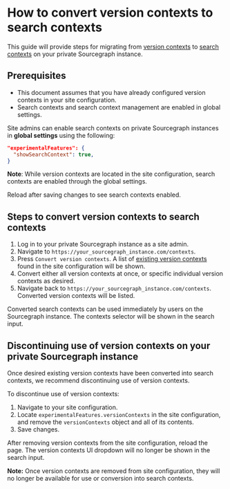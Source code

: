 # How to convert version contexts to search contexts

This guide will provide steps for migrating from [version contexts](/code_search/explanations/features#version-contexts-sunsetting) to [search contexts](/code_search/explanations/features#search-contexts) on your private Sourcegraph instance.

## Prerequisites

* This document assumes that you have already configured version contexts in your site configuration.
* Search contexts and search context management are enabled in global settings.

Site admins can enable search contexts on private Sourcegraph instances in **global settings** using the following:

```json
"experimentalFeatures": {
  "showSearchContext": true,
}
```

**Note**: While version contexts are located in the site configuration, search contexts are enabled through the global settings.

Reload after saving changes to see search contexts enabled.

## Steps to convert version contexts to search contexts

1. Log in to your private Sourcegraph instance as a site admin.
2. Navigate to `https://your_sourcegraph_instance.com/contexts`.
3. Press `Convert version contexts`. A list of [existing version contexts](/code_search/explanations/features#version-contexts-sunsetting) found in the site configuration will be shown.
4. Convert either all version contexts at once, or specific individual version contexts as desired.
5. Navigate back to `https://your_sourcegraph_instance.com/contexts`. Converted version contexts will be listed.

Converted search contexts can be used immediately by users on the Sourcegraph instance. The contexts selector will be shown in the search input.

## Discontinuing use of version contexts on your private Sourcegraph instance

Once desired existing version contexts have been converted into search contexts, we recommend discontinuing use of version contexts.

To discontinue use of version contexts:

1. Navigate to your site configuration.
2. Locate `experimentalFeatures.versionContexts` in the site configuration, and remove the `versionContexts` object and all of its contents.
3. Save changes.

After removing version contexts from the site configuration, reload the page. The version contexts UI dropdown will no longer be shown in the search input.

**Note:** Once version contexts are removed from site configuration, they will no longer be available for use or conversion into search contexts.
